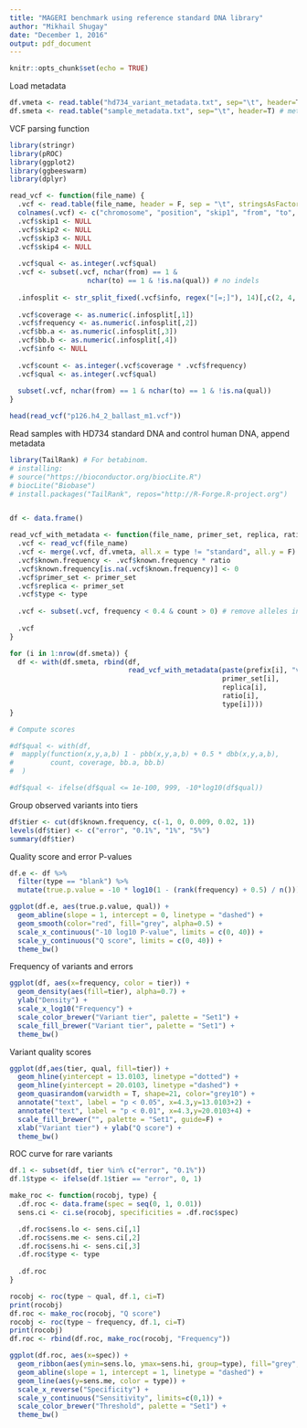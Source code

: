```yaml
---
title: "MAGERI benchmark using reference standard DNA library"
author: "Mikhail Shugay"
date: "December 1, 2016"
output: pdf_document
---
```


```r
knitr::opts_chunk$set(echo = TRUE)
```

Load metadata

```r
df.vmeta <- read.table("hd734_variant_metadata.txt", sep="\t", header=T) # variants observed in HD734 and covered by our primers
df.smeta <- read.table("sample_metadata.txt", sep="\t", header=T) # metadata for amplicon sequencing samples
```

VCF parsing function

```r
library(stringr)
library(pROC)
library(ggplot2)
library(ggbeeswarm)
library(dplyr)

read_vcf <- function(file_name) {
  .vcf <- read.table(file_name, header = F, sep = "\t", stringsAsFactors = F)
  colnames(.vcf) <- c("chromosome", "position",	"skip1", "from", "to", "qual", "skip2", "info", "skip3", "skip4")
  .vcf$skip1 <- NULL
  .vcf$skip2 <- NULL
  .vcf$skip3 <- NULL
  .vcf$skip4 <- NULL
  
  .vcf$qual <- as.integer(.vcf$qual)
  .vcf <- subset(.vcf, nchar(from) == 1 &
                   nchar(to) == 1 & !is.na(qual)) # no indels
  
  .infosplit <- str_split_fixed(.vcf$info, regex("[=;]"), 14)[,c(2, 4, 12, 14)]
  
  .vcf$coverage <- as.numeric(.infosplit[,1])
  .vcf$frequency <- as.numeric(.infosplit[,2])
  .vcf$bb.a <- as.numeric(.infosplit[,3])
  .vcf$bb.b <- as.numeric(.infosplit[,4])
  .vcf$info <- NULL
  
  .vcf$count <- as.integer(.vcf$coverage * .vcf$frequency)
  .vcf$qual <- as.integer(.vcf$qual)
  
  subset(.vcf, nchar(from) == 1 & nchar(to) == 1 & !is.na(qual))
}

head(read_vcf("p126.h4_2_ballast_m1.vcf"))
```

Read samples with HD734 standard DNA and control human DNA, append metadata

```r
library(TailRank) # For betabinom. 
# installing:
# source("https://bioconductor.org/biocLite.R")
# biocLite("Biobase")
# install.packages("TailRank", repos="http://R-Forge.R-project.org")


df <- data.frame()

read_vcf_with_metadata <- function(file_name, primer_set, replica, ratio, type) {
  .vcf <- read_vcf(file_name)
  .vcf <- merge(.vcf, df.vmeta, all.x = type != "standard", all.y = F)
  .vcf$known.frequency <- .vcf$known.frequency * ratio
  .vcf$known.frequency[is.na(.vcf$known.frequency)] <- 0
  .vcf$primer_set <- primer_set
  .vcf$replica <- primer_set
  .vcf$type <- type
  
  .vcf <- subset(.vcf, frequency < 0.4 & count > 0) # remove alleles in control
  
  .vcf
}

for (i in 1:nrow(df.smeta)) {
  df <- with(df.smeta, rbind(df, 
                             read_vcf_with_metadata(paste(prefix[i], "vcf", sep="."), 
                                                    primer_set[i],
                                                    replica[i],
                                                    ratio[i],
                                                    type[i])))
}

# Compute scores

#df$qual <- with(df, 
#  mapply(function(x,y,a,b) 1 - pbb(x,y,a,b) + 0.5 * dbb(x,y,a,b),
#         count, coverage, bb.a, bb.b)
#  )

#df$qual <- ifelse(df$qual <= 1e-100, 999, -10*log10(df$qual))
```

Group observed variants into tiers

```r
df$tier <- cut(df$known.frequency, c(-1, 0, 0.009, 0.02, 1))
levels(df$tier) <- c("error", "0.1%", "1%", "5%")
summary(df$tier)
```

Quality score and error P-values

```r
df.e <- df %>% 
  filter(type == "blank") %>%
  mutate(true.p.value = -10 * log10(1 - (rank(frequency) + 0.5) / n()))

ggplot(df.e, aes(true.p.value, qual)) + 
  geom_abline(slope = 1, intercept = 0, linetype = "dashed") +
  geom_smooth(color="red", fill="grey", alpha=0.5) + 
  scale_x_continuous("-10 log10 P-value", limits = c(0, 40)) +
  scale_y_continuous("Q score", limits = c(0, 40)) +
  theme_bw()
```

Frequency of variants and errors

```r
ggplot(df, aes(x=frequency, color = tier)) +
  geom_density(aes(fill=tier), alpha=0.7) + 
  ylab("Density") +
  scale_x_log10("Frequency") + 
  scale_color_brewer("Variant tier", palette = "Set1") +
  scale_fill_brewer("Variant tier", palette = "Set1") +
  theme_bw()
```

Variant quality scores

```r
ggplot(df,aes(tier, qual, fill=tier)) + 
  geom_hline(yintercept = 13.0103, linetype ="dotted") +
  geom_hline(yintercept = 20.0103, linetype ="dashed") +
  geom_quasirandom(varwidth = T, shape=21, color="grey10") +
  annotate("text", label = "p < 0.05", x=4.3,y=13.0103+2) +
  annotate("text", label = "p < 0.01", x=4.3,y=20.0103+4) +
  scale_fill_brewer("", palette = "Set1", guide=F) +
  xlab("Variant tier") + ylab("Q score") +
  theme_bw()
```

ROC curve for rare variants

```r
df.1 <- subset(df, tier %in% c("error", "0.1%"))
df.1$type <- ifelse(df.1$tier == "error", 0, 1)

make_roc <- function(rocobj, type) {
  .df.roc <- data.frame(spec = seq(0, 1, 0.01))
  sens.ci <- ci.se(rocobj, specificities = .df.roc$spec)

  .df.roc$sens.lo <- sens.ci[,1]
  .df.roc$sens.me <- sens.ci[,2]
  .df.roc$sens.hi <- sens.ci[,3]
  .df.roc$type <- type
  
  .df.roc 
}

rocobj <- roc(type ~ qual, df.1, ci=T)
print(rocobj)
df.roc <- make_roc(rocobj, "Q score")
rocobj <- roc(type ~ frequency, df.1, ci=T)
print(rocobj)
df.roc <- rbind(df.roc, make_roc(rocobj, "Frequency"))

ggplot(df.roc, aes(x=spec)) +
  geom_ribbon(aes(ymin=sens.lo, ymax=sens.hi, group=type), fill="grey", alpha=0.5) +
  geom_abline(slope = 1, intercept = 1, linetype = "dashed") +
  geom_line(aes(y=sens.me, color = type)) +
  scale_x_reverse("Specificity") +
  scale_y_continuous("Sensitivity", limits=c(0,1)) +
  scale_color_brewer("Threshold", palette = "Set1") +
  theme_bw()
```

